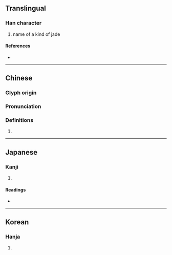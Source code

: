 {{character info/new}}
==Translingual==

===Han character===
{{Han char|rn=96|rad=玉|as=06|sn=10|four=17120|canj=MGPA|ids=⿰𤣩旬}}

# name of a kind of jade

====References====
* {{Han ref|kx=0731.060|dkj=20962|dj=1142.190|hdz=21112.070|uh=73E3|ud=29667|bh=D2B1|bd=53937}}

----

==Chinese==
{{zh-forms}}

===Glyph origin===
{{Han etym}}

===Pronunciation===
{{zh-pron
|m=xún
|c=seon1
|mc=y
|oc=y
|cat=
}}

===Definitions===
{{zh-hanzi}}

# {{rfdef|zh}}

----

==Japanese==

===Kanji===
{{ja-kanji|grade=|rs=玉06}}

# {{rfdef|ja|sort=玉06}}

====Readings====
* {{ja-readings
|on=しゅん
|kun=たま}}

----

==Korean==

===Hanja===
{{ko-hanja|hangeul=순|eumhun=|rv=sun|mr=sun|y=swun}}

# {{rfdef|ko|sort=玉06}}